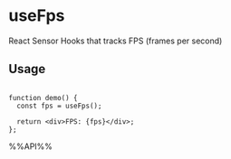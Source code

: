 # useFps

React Sensor Hooks that tracks FPS (frames per second)


## Usage

```tsx live

function demo() {
  const fps = useFps();

  return <div>FPS: {fps}</div>;
};

```

%%API%%